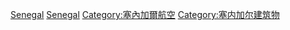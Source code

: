 {{Commonscat|Airports in Senegal}}

[[Category:非洲各國機場|Senegal]]
[[Category:各國機場|Senegal]]
[[Category:塞內加爾航空|Category:塞內加爾航空]]
[[Category:塞内加尔建筑物|Category:塞内加尔建筑物]]